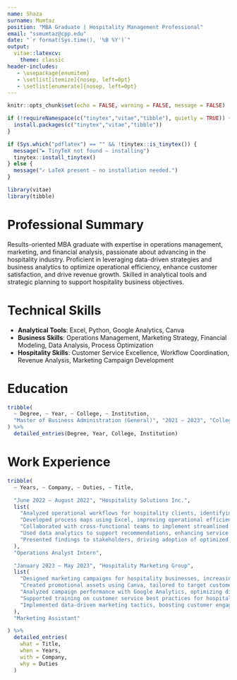 ```yaml
---
name: Shaza
surname: Mumtaz
position: "MBA Graduate | Hospitality Management Professional"
email: "ssmumtaz@cpp.edu"
date: "`r format(Sys.time(), '%B %Y')`"
output: 
  vitae::latexcv:
    theme: classic
header-includes:
   - \usepackage{enumitem}
   - \setlist[itemize]{nosep, left=0pt}
   - \setlist[enumerate]{nosep, left=0pt}
---
```


```r
knitr::opts_chunk$set(echo = FALSE, warning = FALSE, message = FALSE)

if (!requireNamespace(c("tinytex","vitae","tibble"), quietly = TRUE)) {
  install.packages(c("tinytex","vitae","tibble"))
}

if (Sys.which("pdflatex") == "" && !tinytex::is_tinytex()) {                    
  message("► TinyTeX not found – installing")
  tinytex::install_tinytex()        
} else {
  message("✓ LaTeX present – no installation needed.")
}

library(vitae)
library(tibble)
```

# Professional Summary

Results-oriented MBA graduate with expertise in operations management, marketing, and financial analysis, passionate about advancing in the hospitality industry. Proficient in leveraging data-driven strategies and business analytics to optimize operational efficiency, enhance customer satisfaction, and drive revenue growth. Skilled in analytical tools and strategic planning to support hospitality business objectives.

# Technical Skills

- **Analytical Tools**: Excel, Python, Google Analytics, Canva  
- **Business Skills**: Operations Management, Marketing Strategy, Financial Modeling, Data Analysis, Process Optimization  
- **Hospitality Skills**: Customer Service Excellence, Workflow Coordination, Revenue Analysis, Marketing Campaign Development

# Education

```r
tribble(
  ~ Degree, ~ Year, ~ College, ~ Institution,
  "Master of Business Administration (General)", "2021 – 2023", "College of Business Administration", "Cal Poly Pomona"
) %>%
  detailed_entries(Degree, Year, College, Institution)
```

# Work Experience

```r
tribble(
  ~ Years, ~ Company, ~ Duties, ~ Title,

  "June 2022 – August 2022", "Hospitality Solutions Inc.",
  list(
    "Analyzed operational workflows for hospitality clients, identifying inefficiencies in service delivery processes.",
    "Developed process maps using Excel, improving operational efficiency by 15%.",
    "Collaborated with cross-functional teams to implement streamlined procedures.",
    "Used data analytics to support recommendations, enhancing service quality.",
    "Presented findings to stakeholders, driving adoption of optimized workflows."
  ),
  "Operations Analyst Intern",

  "January 2023 – May 2023", "Hospitality Marketing Group",
  list(
    "Designed marketing campaigns for hospitality businesses, increasing brand visibility by 20%.",
    "Created promotional assets using Canva, tailored to target customer demographics.",
    "Analyzed campaign performance with Google Analytics, optimizing digital marketing strategies.",
    "Supported training on customer service best practices for hospitality staff.",
    "Implemented data-driven marketing tactics, boosting customer engagement."
  ),
  "Marketing Assistant"

) %>%
  detailed_entries(
    what = Title,
    when = Years,
    with = Company,
    why = Duties
  )
```